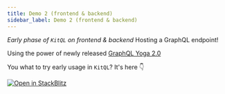 ```yaml
---
title: Demo 2 (frontend & backend)
sidebar_label: Demo 2 (frontend & backend)
---
```


_Early phase of `KitQL` on frontend & backend_ Hosting a GraphQL endpoint!

Using the power of newly released [GraphQL Yoga 2.0](https://www.the-guild.dev/blog/announcing-graphql-yoga-2)

You what to try early usage in `KitQL`? It's here 👇

[![Open in StackBlitz](https://developer.stackblitz.com/img/open_in_stackblitz.svg)](https://stackblitz.com/github/jycouet/kitql/tree/main/examples/demo2)
